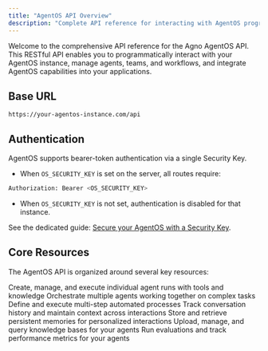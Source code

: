```yaml
---
title: "AgentOS API Overview"
description: "Complete API reference for interacting with AgentOS programmatically"
---
```


Welcome to the comprehensive API reference for the Agno AgentOS API. This RESTful API enables you to programmatically interact with your AgentOS instance, manage agents, teams, and workflows, and integrate AgentOS capabilities into your applications.

## Base URL

```
https://your-agentos-instance.com/api
```

## Authentication

AgentOS supports bearer-token authentication via a single Security Key.

- When `OS_SECURITY_KEY` is set on the server, all routes require:

```bash
Authorization: Bearer <OS_SECURITY_KEY>
```

- When `OS_SECURITY_KEY` is not set, authentication is disabled for that instance.

See the dedicated guide: [Secure your AgentOS with a Security Key](/docs/agent-os/security).

## Core Resources

The AgentOS API is organized around several key resources:

<CardGroup cols={2}>
  <Card
    title="Agents"
    icon="robot"
    href="/reference-api/schema/agents/get-agents"
  >
    Create, manage, and execute individual agent runs with tools and knowledge
  </Card>
  <Card title="Teams" icon="users" href="/reference-api/schema/teams/get-teams">
    Orchestrate multiple agents working together on complex tasks
  </Card>
  <Card
    title="Workflows"
    icon="diagram-project"
    href="/reference-api/schema/workflows/get-workflows"
  >
    Define and execute multi-step automated processes
  </Card>
  <Card
    title="Sessions"
    icon="clock"
    href="/reference-api/schema/sessions/get-sessions"
  >
    Track conversation history and maintain context across interactions
  </Card>
  <Card
    title="Memory"
    icon="brain"
    href="/reference-api/schema/memory/get-memory"
  >
    Store and retrieve persistent memories for personalized interactions
  </Card>
  <Card
    title="Knowledge"
    icon="book"
    href="/reference-api/schema/knowledge/get-content"
  >
    Upload, manage, and query knowledge bases for your agents
  </Card>
  <Card
    title="Evals"
    icon="chart-bar"
    href="/reference-api/schema/evals/get-eval-runs"
  >
    Run evaluations and track performance metrics for your agents
  </Card>
</CardGroup>
